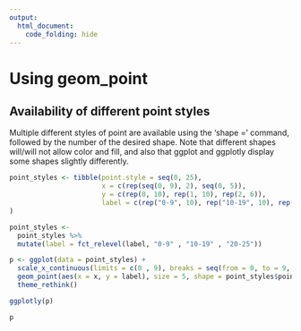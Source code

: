 ```yaml
---
output:
  html_document:
    code_folding: hide
---
```

  
# Using geom_point
  
## Availability of different point styles
Multiple different styles of point are available using the 'shape =' command, followed by the number of the desired shape. Note that different shapes will/will not allow color and fill, and also that ggplot and ggplotly display some shapes slightly differently.

```r
point_styles <- tibble(point.style = seq(0, 25),
                       x = c(rep(seq(0, 9), 2), seq(0, 5)),
                       y = c(rep(0, 10), rep(1, 10), rep(2, 6)),
                       label = c(rep("0-9", 10), rep("10-19", 10), rep("20-25", 6))
)

point_styles <-
  point_styles %>% 
  mutate(label = fct_relevel(label, "0-9" , "10-19" , "20-25"))
```


```r
p <- ggplot(data = point_styles) +
  scale_x_continuous(limits = c(0 , 9), breaks = seq(from = 0, to = 9, by = 1)) +
  geom_point(aes(x = x, y = label), size = 5, shape = point_styles$point.style, color = "Black", fill = "#7ccbbc") +
  theme_rethink()

ggplotly(p)

p
```